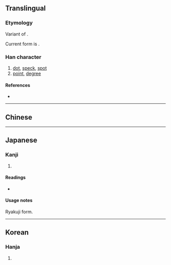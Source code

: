 {{also|點|点}}
{{character info}}
==Translingual==

===Etymology===
Variant of {{l|mul|點}}.

Current form is {{Han compound|占|大}}.

===Han character===
{{Han char|rn=37|rad=大|as=05|sn=8|four=|canj=YRK|ids=⿱占大}}

# [[dot]], [[speck]], [[spot]]
# [[point]], [[degree]]

====References====
* {{Han ref|kx=0251.091|dkj=05909|hdz=10534.011|uh=594C|ud=22860}}

----

==Chinese==
{{zh-see|點|v}}

----

==Japanese==

===Kanji===
{{ja-kanji|grade=|rs=大05}}

# {{alternative form of|ja|点}}

====Readings====
* {{ja-readings|on=[[てん]] (ten)|kun=[[ぼち]] (bochi), [[ちょぼ]] (chobo), [[てん]] (ten)}}

====Usage notes====
Ryakuji form.

----

==Korean==

===Hanja===
{{ko-hanja|hangeul=점|rv=jeom|mr=chŏm}}

# {{rfdef|ko|sort=大05}}